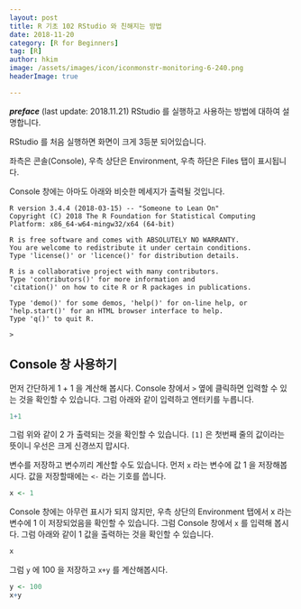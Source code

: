 ```yaml
---
layout: post  
title: R 기초 102 RStudio 와 친해지는 방법  
date: 2018-11-20  
category: [R for Beginners]  
tag: [R]  
author: hkim  
image: /assets/images/icon/iconmonstr-monitoring-6-240.png
headerImage: true

---
```


***preface*** (last update: 2018.11.21) RStudio 를 실행하고 사용하는 방법에 대하여 설명합니다.

RStudio 를 처음 실행하면 화면이 크게 3등분 되어있습니다.

좌측은 콘솔(Console), 우측 상단은 Environment, 우측 하단은 Files 탭이 표시됩니다. 

Console 창에는 아마도 아래와 비슷한 메세지가 출력될 것입니다.

```
R version 3.4.4 (2018-03-15) -- "Someone to Lean On"
Copyright (C) 2018 The R Foundation for Statistical Computing
Platform: x86_64-w64-mingw32/x64 (64-bit)

R is free software and comes with ABSOLUTELY NO WARRANTY.
You are welcome to redistribute it under certain conditions.
Type 'license()' or 'licence()' for distribution details.

R is a collaborative project with many contributors.
Type 'contributors()' for more information and
'citation()' on how to cite R or R packages in publications.

Type 'demo()' for some demos, 'help()' for on-line help, or
'help.start()' for an HTML browser interface to help.
Type 'q()' to quit R.

> 
```

## Console 창 사용하기

먼저 간단하게 1 + 1 을 계산해 봅시다. Console 창에서 `>` 옆에 클릭하면 입력할 수 있는 것을 확인할 수 있습니다. 그럼 아래와 같이 입력하고 엔터키를 누릅니다.

```r
1+1
```

그럼 위와 같이 2 가 출력되는 것을 확인할 수 있습니다. `[1]` 은 첫번째 줄의 값이라는 뜻이니 우선은 크게 신경쓰지 맙시다.

변수를 저장하고 변수끼리 계산할 수도 있습니다. 먼저 `x` 라는 변수에 값 1 을 저장해봅시다. 값을 저장할때에는 `<-` 라는 기호를 씁니다.

```r
x <- 1
```

Console 창에는 아무런 표시가 되지 않지만, 우측 상단의 Environment 탭에서 x 라는 변수에 1 이 저장되었음을 확인할 수 있습니다. 그럼 Console 창에서 `x` 를 입력해 봅시다. 그럼 아래와 같이 1 값을 출력하는 것을 확인할 수 있습니다.

```r
x
```

그럼 `y` 에 100 을 저장하고 `x+y` 를 계산해봅시다.

```r
y <- 100
x+y
```







